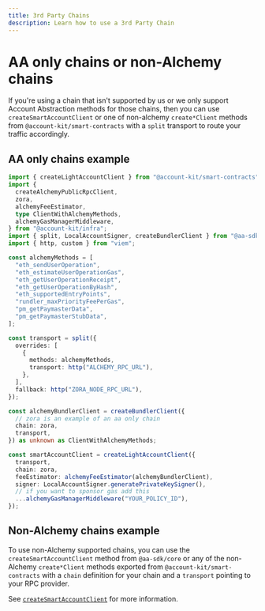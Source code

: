 ```yaml
---
title: 3rd Party Chains
description: Learn how to use a 3rd Party Chain
---
```


# AA only chains or non-Alchemy chains

If you're using a chain that isn't supported by us or we only support Account Abstraction methods for those chains, then you can use `createSmartAccountClient` or one of non-alchemy `create*Client` methods from `@account-kit/smart-contracts`
with a `split` transport to route your traffic accordingly.

## AA only chains example

```ts twoslash
import { createLightAccountClient } from "@account-kit/smart-contracts";
import {
  createAlchemyPublicRpcClient,
  zora,
  alchemyFeeEstimator,
  type ClientWithAlchemyMethods,
  alchemyGasManagerMiddleware,
} from "@account-kit/infra";
import { split, LocalAccountSigner, createBundlerClient } from "@aa-sdk/core";
import { http, custom } from "viem";

const alchemyMethods = [
  "eth_sendUserOperation",
  "eth_estimateUserOperationGas",
  "eth_getUserOperationReceipt",
  "eth_getUserOperationByHash",
  "eth_supportedEntryPoints",
  "rundler_maxPriorityFeePerGas",
  "pm_getPaymasterData",
  "pm_getPaymasterStubData",
];

const transport = split({
  overrides: [
    {
      methods: alchemyMethods,
      transport: http("ALCHEMY_RPC_URL"),
    },
  ],
  fallback: http("ZORA_NODE_RPC_URL"),
});

const alchemyBundlerClient = createBundlerClient({
  // zora is an example of an aa only chain
  chain: zora,
  transport,
}) as unknown as ClientWithAlchemyMethods;

const smartAccountClient = createLightAccountClient({
  transport,
  chain: zora,
  feeEstimator: alchemyFeeEstimator(alchemyBundlerClient),
  signer: LocalAccountSigner.generatePrivateKeySigner(),
  // if you want to sponsor gas add this
  ...alchemyGasManagerMiddleware("YOUR_POLICY_ID"),
});
```

## Non-Alchemy chains example

To use non-Alchemy supported chains, you can use the `createSmartAccountClient` method from `@aa-sdk/core` or any of the non-Alchemy `create*Client` methods exported from `@account-kit/smart-contracts` with a `chain` definition for your chain and a `transport` pointing to your RPC provider.

See [`createSmartAccountClient`](/reference/aa-sdk/core/functions/createSmartAccountClient) for more information.
